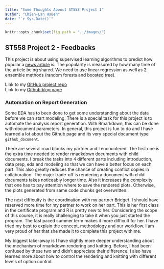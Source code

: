 ```yaml
---
title: "Some Thoughts Aboout ST558 Project 1"
author: "Chien-Lan Hsueh"
date: "`r Sys.Date()`"
---
```


```r
knitr::opts_chunk$set(fig.path = "../images/")
```


## ST558 Project 2 - Feedbacks
This project is about using supervised learning algorithms to predict how popular a [news article](https://archive.ics.uci.edu/ml/datasets/Online+News+Popularity) is. The popularity is measured by how many time of the article being shared. We need to use linear regression as well as 2 ensemble methods (random forests and boosted tree). 

Link to my [GitHub project repo](https://chsueh2.github.io/ST558-Project2/)<br>
Link to my [Github blog page](https://chsueh2.github.io/)

### Automation on Report Generation

Some EDA has to been done to get some understanding about the data before we can start modeling. There is a special task for this project is to automate the analysis report generation. With Rmarkdown, this can be done with document parameters. In general, this project is fun to do and I have learned a lot about the Github page and its very special document type `github_document`.

There are several road blocks my partner and I encountered. The first one is the extra time needed to render rmadkdown documents with child documents. I break the tasks into 4 different parts including introduction, data prep, eda and modeling so that we can have a better focus on each part. This also greatly reduces the chance of creating conflict copies in collaboration. The major trade-off is rendering a document with child documents takes noticeably longer time. Also it increases the complexity that one has to pay attention where to save the rendered plots. Otherwise, the plots generated from same code chunks get overwritten.

The next difficulty is the coordination with my partner Bridget. I should have reserved more time for my partner to work on her part. This is her first class in the certificate program and R is pretty new to her. Considering the scope of this course, it is really challenging to take it when you just started the program. The fast paced summer term makes it more difficult for her. I have tried my best to explain the concept, methodology and our workflow. I am very proud of her that she made it to complete this project with me.

My biggest take-away is I have slightly more deeper understanding about the mechanism of rmarkdown rendering and knitting. Before, I had been confused by these two and didn't appreciate their difference. I also have learned more about how to control the rendering and knitting with different levels of option control.
